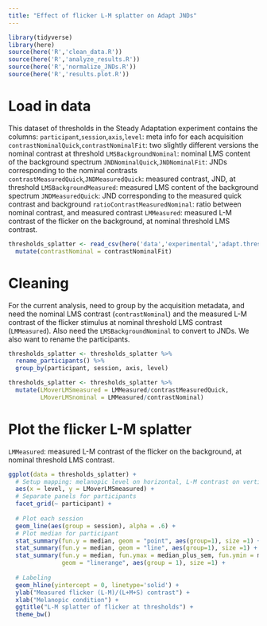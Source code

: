 ```yaml
---
title: "Effect of flicker L-M splatter on Adapt JNDs"
---
```

```r
library(tidyverse)
library(here)
source(here('R','clean_data.R'))
source(here('R','analyze_results.R'))
source(here('R','normalize_JNDs.R'))
source(here('R','results.plot.R'))
```
# Load in data
This dataset of thresholds in the Steady Adaptation experiment contains the columns:
`participant`,`session`,`axis`,`level`: meta info for each acquisition
`contrastNominalQuick`,`contrastNominalFit`: two slightly different versions the nominal contrast at threshold
`LMSBackgroundNominal`: nominal LMS content of the background spectrum
`JNDNominalQuick`,`JNDNominalFit`: JNDs corresponding to the nominal contrasts
`contrastMeasuredQuick`,`JNDMeasuredQuick`: measured contrast, JND, at threshold
`LMSBackgroundMeasured`: measured LMS content of the background spectrum
`JNDMeasuredQuick`: JND corresponding to the measured quick contrast and background
`ratioContrastMeasuredNominal`: ratio between nominal contrast, and measured contrast
`LMMeasured`: measured L-M contrast of the flicker on the background, at nominal threshold LMS contrast.
```r
thresholds_splatter <- read_csv(here('data','experimental','adapt.thresholds.splatter.csv')) %>%
  mutate(contrastNominal = contrastNominalFit)  
```
# Cleaning
For the current analysis, need to group by the acquisition metadata, and need the nominal LMS contrast (`contrastNominal`) and the measured L-M contrast of the flicker stimulus at nominal threshold LMS contrast (`LMMeasured`). Also need the `LMSBackgroundNominal` to convert to JNDs. We also want to rename the participants.
```r
thresholds_splatter <- thresholds_splatter %>%
  rename_participants() %>%
  group_by(participant, session, axis, level)
```
```r
thresholds_splatter <- thresholds_splatter %>%
  mutate(LMoverLMSmeasured = LMMeasured/contrastMeasuredQuick,
         LMoverLMSnominal = LMMeasured/contrastNominal)
```
# Plot the flicker L-M splatter
`LMMeasured`: measured L-M contrast of the flicker on the background, at nominal threshold LMS contrast.
```r
ggplot(data = thresholds_splatter) +
  # Setup mapping: melanopic level on horizontal, L-M contrast on vertical
  aes(x = level, y = LMoverLMSmeasured) +
  # Separate panels for participants
  facet_grid(~ participant) +
  
  # Plot each session
  geom_line(aes(group = session), alpha = .6) +
  # Plot median for participant
  stat_summary(fun.y = median, geom = "point", aes(group=1), size =1) +
  stat_summary(fun.y = median, geom = "line", aes(group=1), size =1) +
  stat_summary(fun.y = median, fun.ymax = median_plus_sem, fun.ymin = median_minus_sem,
               geom = "linerange", aes(group = 1), size =1) +  
  
  # Labeling
  geom_hline(yintercept = 0, linetype='solid') +
  ylab("Measured flicker (L-M)/(L+M+S) contrast") +
  xlab("Melanopic condition") +
  ggtitle("L-M splatter of flicker at thresholds") +
  theme_bw()
```